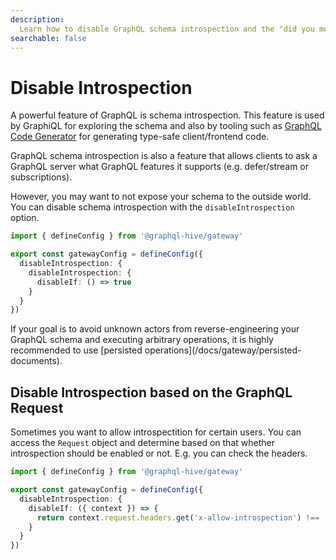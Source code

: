 ```yaml
---
description:
  Learn how to disable GraphQL schema introspection and the "did you mean x" suggestion feature.
searchable: false
---
```



# Disable Introspection

A powerful feature of GraphQL is schema introspection. This feature is used by GraphiQL for
exploring the schema and also by tooling such as
[GraphQL Code Generator](https://the-guild.dev/graphql/codegen) for generating type-safe
client/frontend code.

GraphQL schema introspection is also a feature that allows clients to ask a GraphQL server what
GraphQL features it supports (e.g. defer/stream or subscriptions).

However, you may want to not expose your schema to the outside world. You can disable schema
introspection with the `disableIntrospection` option.

```ts filename="gateway.config.ts"
import { defineConfig } from '@graphql-hive/gateway'

export const gatewayConfig = defineConfig({
  disableIntrospection: {
    disableIntrospection: {
      disableIf: () => true
    }
  }
})
```

<Callout>
  If your goal is to avoid unknown actors from reverse-engineering your GraphQL schema and executing
  arbitrary operations, it is highly recommended to use [persisted
  operations](/docs/gateway/persisted-documents).
</Callout>

## Disable Introspection based on the GraphQL Request

Sometimes you want to allow introspectition for certain users. You can access the `Request` object
and determine based on that whether introspection should be enabled or not. E.g. you can check the
headers.

```ts filename="gateway.config.ts" {6}
import { defineConfig } from '@graphql-hive/gateway'

export const gatewayConfig = defineConfig({
  disableIntrospection: {
    disableIf: ({ context }) => {
      return context.request.headers.get('x-allow-introspection') !== 'secret-access-key'
    }
  }
})
```
